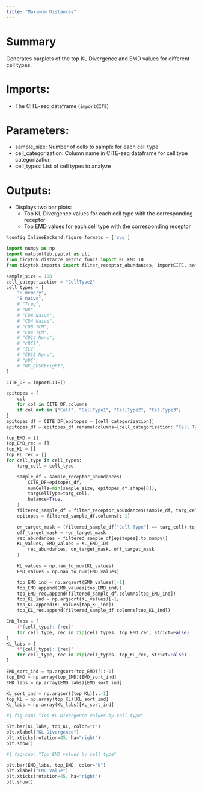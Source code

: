 ```yaml
---
title: "Maximum Distances"
---
```


# Summary
Generates barplots of the top KL Divergence and EMD values for different cell types.

# Imports:
- The CITE-seq dataframe (`importCITE`)

# Parameters:
- sample_size: Number of cells to sample for each cell type
- cell_categorization: Column name in CITE-seq dataframe for cell type categorization
- cell_types: List of cell types to analyze

# Outputs:
- Displays two bar plots:
  - Top KL Divergence values for each cell type with the corresponding receptor
  - Top EMD values for each cell type with the corresponding receptor

```python
%config InlineBackend.figure_formats = ['svg']

import numpy as np
import matplotlib.pyplot as plt
from bicytok.distance_metric_funcs import KL_EMD_1D
from bicytok.imports import filter_receptor_abundances, importCITE, sample_receptor_abundances

sample_size = 100
cell_categorization = "CellType2"
cell_types = [
    "B memory",
    "B naive",
    # "Treg",
    # "NK",
    # "CD8 Naive",
    # "CD4 Naive",
    # "CD8 TCM",
    # "CD4 TCM",
    # "CD14 Mono",
    # "cDC1",
    # "ILC",
    # "CD16 Mono",
    # "pDC",
    # "NK_CD56bright",
]

CITE_DF = importCITE()

epitopes = [
    col
    for col in CITE_DF.columns
    if col not in ["Cell", "CellType1", "CellType2", "CellType3"]
]
epitopes_df = CITE_DF[epitopes + [cell_categorization]]
epitopes_df = epitopes_df.rename(columns={cell_categorization: "Cell Type"})

top_EMD = []
top_EMD_rec = []
top_KL = []
top_KL_rec = []
for cell_type in cell_types:
    targ_cell = cell_type

    sample_df = sample_receptor_abundances(
        CITE_DF=epitopes_df,
        numCells=min(sample_size, epitopes_df.shape[0]),
        targCellType=targ_cell,
        balance=True,
    )
    filtered_sample_df = filter_receptor_abundances(sample_df, targ_cell)
    epitopes = filtered_sample_df.columns[:-1]

    on_target_mask = (filtered_sample_df["Cell Type"] == targ_cell).to_numpy()
    off_target_mask = ~on_target_mask
    rec_abundances = filtered_sample_df[epitopes].to_numpy()
    KL_values, EMD_values = KL_EMD_1D(
        rec_abundances, on_target_mask, off_target_mask
    )

    KL_values = np.nan_to_num(KL_values)
    EMD_values = np.nan_to_num(EMD_values)

    top_EMD_ind = np.argsort(EMD_values)[-1]
    top_EMD.append(EMD_values[top_EMD_ind])
    top_EMD_rec.append(filtered_sample_df.columns[top_EMD_ind])
    top_KL_ind = np.argsort(KL_values)[-1]
    top_KL.append(KL_values[top_KL_ind])
    top_KL_rec.append(filtered_sample_df.columns[top_KL_ind])

EMD_labs = [
    f"{cell_type}: {rec}"
    for cell_type, rec in zip(cell_types, top_EMD_rec, strict=False)
]
KL_labs = [
    f"{cell_type}: {rec}"
    for cell_type, rec in zip(cell_types, top_KL_rec, strict=False)
]

EMD_sort_ind = np.argsort(top_EMD)[::-1]
top_EMD = np.array(top_EMD)[EMD_sort_ind]
EMD_labs = np.array(EMD_labs)[EMD_sort_ind]

KL_sort_ind = np.argsort(top_KL)[::-1]
top_KL = np.array(top_KL)[KL_sort_ind]
KL_labs = np.array(KL_labs)[KL_sort_ind]
```

```python
#| fig-cap: "Top KL Divergence values by cell type"

plt.bar(KL_labs, top_KL, color="r")
plt.xlabel("KL Divergence")
plt.xticks(rotation=45, ha="right")
plt.show()
```

```python
#| fig-cap: "Top EMD values by cell type"

plt.bar(EMD_labs, top_EMD, color="b")
plt.xlabel("EMD Value")
plt.xticks(rotation=45, ha="right")
plt.show()
```
